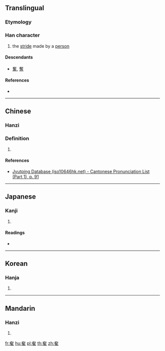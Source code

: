 ==Translingual==

===Etymology===
{{Han compound|大|隹|t1=spread wings|t2=bird}}

===Han character===
{{Han char|rn=37|rad=大|as=08|sn=11|four=|canj=KOG,XKOG|ids=⿱大隹}}

# the [[stride]] made by a [[person]]

====Descendants====
* [[奮]], [[奪]]

====References====
* {{Han ref|kx=0252.200|dkj=05945|dj=0514.160|hdz=10543.130|uh=595E|ud=22878}}

----

==Chinese==

===Hanzi===
{{zh-pron
|m=xùn
|c=seon6
}}

===Definition===
# {{defn|lang=yue|sort=大08}}

====References====
* [http://www.iso10646hk.net/jp/document/download.jsp Jyutping Database (iso10646hk.net) - Cantonese Pronunciation List (Part 1), p. 91]

----

==Japanese==

===Kanji===
{{ja-kanji|grade=|rs=大08}}

# {{defn|lang=ja|sort=大08}}

====Readings====
* {{ja-readings|on=[[しゅん]] (shun), [[すい]] (sui), [[よう]] (yō)|kun=[[はばたく]] (habataku)}}

----

==Korean==

===Hanja===
{{ko-hanja|hangeul=순|rv=sun|mr=sun}}

# {{defn|lang=ko|sort=大08}}

----

==Mandarin==

===Hanzi===
{{cmn-hanzi|pin=[[xùn]] ([[xun4]])|wg=hsün<sup>4</sup>}}

# {{defn|lang=cmn|sort=大08}}

[[fr:奞]]
[[hu:奞]]
[[pl:奞]]
[[th:奞]]
[[zh:奞]]